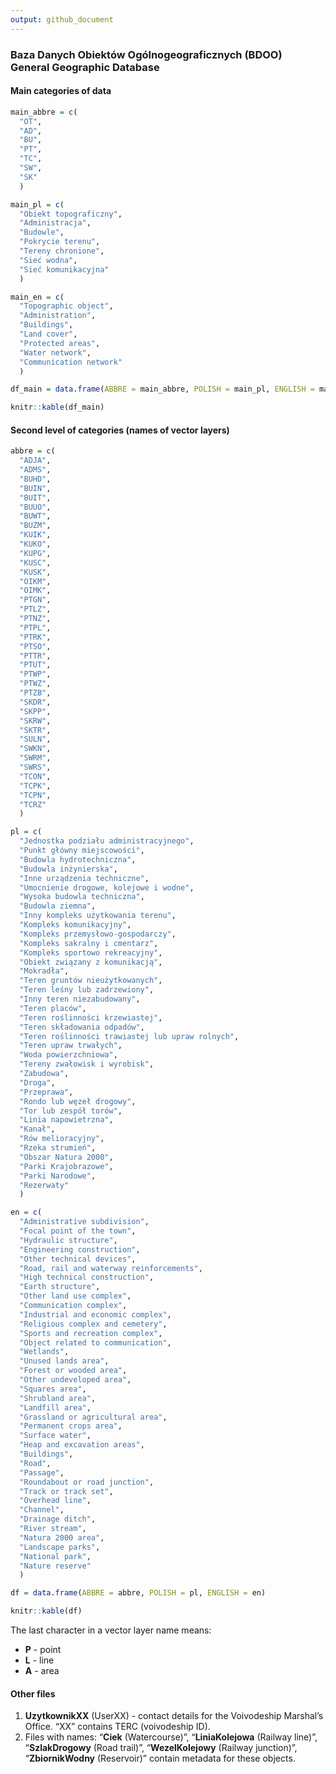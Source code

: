 ---
output: github_document
---

### Baza Danych Obiektów Ogólnogeograficznych (BDOO)<br>General Geographic Database


#### Main categories of data

```{r include=FALSE}
main_abbre = c(
  "OT",
  "AD",
  "BU",
  "PT",
  "TC",
  "SW",
  "SK"
  )

main_pl = c(
  "Obiekt topograficzny",
  "Administracja",
  "Budowle",
  "Pokrycie terenu",
  "Tereny chronione",
  "Sieć wodna",
  "Sieć komunikacyjna"
  )

main_en = c(
  "Topographic object",
  "Administration",
  "Buildings",
  "Land cover",
  "Protected areas",
  "Water network",
  "Communication network"
  )

df_main = data.frame(ABBRE = main_abbre, POLISH = main_pl, ENGLISH = main_en)
```

```{r echo=FALSE}
knitr::kable(df_main)
```


#### Second level of categories (names of vector layers)

```{r include=FALSE}
abbre = c(
  "ADJA",
  "ADMS",
  "BUHD",
  "BUIN",
  "BUIT",
  "BUUO",
  "BUWT",
  "BUZM",
  "KUIK",
  "KUKO",
  "KUPG",
  "KUSC",
  "KUSK",
  "OIKM",
  "OIMK",
  "PTGN",
  "PTLZ",
  "PTNZ",
  "PTPL",
  "PTRK",
  "PTSO",
  "PTTR",
  "PTUT",
  "PTWP",
  "PTWZ",
  "PTZB",
  "SKDR",
  "SKPP",
  "SKRW",
  "SKTR",
  "SULN",
  "SWKN",
  "SWRM",
  "SWRS",
  "TCON",
  "TCPK",
  "TCPN",
  "TCRZ"
  )

pl = c(
  "Jednostka podziału administracyjnego",
  "Punkt główny miejscowości",
  "Budowla hydrotechniczna",
  "Budowla inżynierska",
  "Inne urządzenia techniczne",
  "Umocnienie drogowe, kolejowe i wodne",
  "Wysoka budowla techniczna",
  "Budowla ziemna",
  "Inny kompleks użytkowania terenu",
  "Kompleks komunikacyjny",
  "Kompleks przemysłowo-gospodarczy",
  "Kompleks sakralny i cmentarz",
  "Kompleks sportowo rekreacyjny",
  "Obiekt związany z komunikacją",
  "Mokradła",
  "Teren gruntów nieużytkowanych",
  "Teren leśny lub zadrzewiony",
  "Inny teren niezabudowany",
  "Teren placów",
  "Teren roślinności krzewiastej",
  "Teren składowania odpadów",
  "Teren roślinności trawiastej lub upraw rolnych",
  "Teren upraw trwałych",
  "Woda powierzchniowa",
  "Tereny zwałowisk i wyrobisk",
  "Zabudowa",
  "Droga",
  "Przeprawa",
  "Rondo lub węzeł drogowy",
  "Tor lub zespół torów",
  "Linia napowietrzna",
  "Kanał",
  "Rów melioracyjny",
  "Rzeka strumień",
  "Obszar Natura 2000",
  "Parki Krajobrazowe",
  "Parki Narodowe",
  "Rezerwaty"
  )

en = c(
  "Administrative subdivision",
  "Focal point of the town",
  "Hydraulic structure",
  "Engineering construction",
  "Other technical devices",
  "Road, rail and waterway reinforcements",
  "High technical construction",
  "Earth structure",
  "Other land use complex",
  "Communication complex",
  "Industrial and economic complex",
  "Religious complex and cemetery",
  "Sports and recreation complex",
  "Object related to communication",
  "Wetlands",
  "Unused lands area",
  "Forest or wooded area",
  "Other undeveloped area",
  "Squares area",
  "Shrubland area",
  "Landfill area",
  "Grassland or agricultural area",
  "Permanent crops area",
  "Surface water",
  "Heap and excavation areas",
  "Buildings",
  "Road",
  "Passage",
  "Roundabout or road junction",
  "Track or track set",
  "Overhead line",
  "Channel",
  "Drainage ditch",
  "River stream",
  "Natura 2000 area",
  "Landscape parks",
  "National park",
  "Nature reserve"
  )

df = data.frame(ABBRE = abbre, POLISH = pl, ENGLISH = en)
```

```{r echo=FALSE}
knitr::kable(df)
```

The last character in a vector layer name means:
  
  + **P** - point
  + **L** - line
  + **A** - area

#### Other files

1. **UzytkownikXX** (UserXX) - contact details for the Voivodeship Marshal's Office. "XX" contains TERC (voivodeship ID).
2. Files with names: "**Ciek** (Watercourse)", "**LiniaKolejowa** (Railway line)", "**SzlakDrogowy** (Road trail)", "**WezelKolejowy** (Railway junction)", "**ZbiornikWodny** (Reservoir)" contain metadata for these objects.